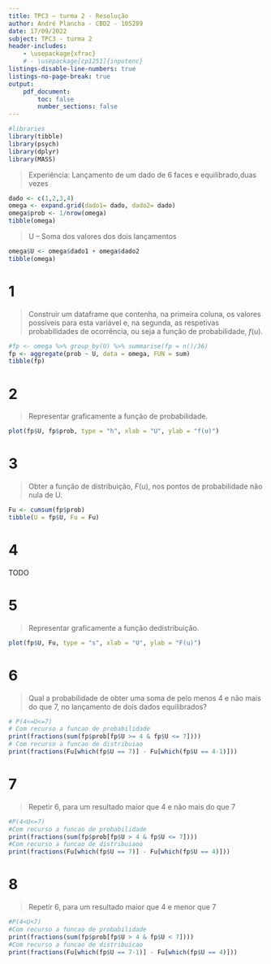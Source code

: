 ```yaml
---
title: TPC3 – turma 2 - Resolução
author: André Plancha - CBD2 - 105289
date: 17/09/2022
subject: TPC3 - turma 2
header-includes:
    - \usepackage{xfrac}
    # - \usepackage[cp1251]{inputenc}
listings-disable-line-numbers: true
listings-no-page-break: true
output:
    pdf_document:
        toc: false
        number_sections: false
---
```

```r
#libraries
library(tibble)
library(psych)
library(dplyr)
library(MASS)
```



> Experiência: Lançamento de um dado de 6 faces e equilibrado,duas vezes

```r
dado <- c(1,2,3,4)
omega <- expand.grid(dado1= dado, dado2= dado)
omega$prob <- 1/nrow(omega)
tibble(omega)
```

> U – Soma dos valores dos dois lançamentos
```r
omega$U <- omega$dado1 + omega$dado2
tibble(omega)
```

# 1
> Construir um dataframe que contenha, na primeira coluna, os valores possíveis para esta variável e, na segunda, as respetivas probabilidades de ocorrência, ou seja a função de probabilidade, $f(u)$.

```r
#fp <- omega %>% group_by(U) %>% summarise(fp = n()/36)
fp <- aggregate(prob ~ U, data = omega, FUN = sum)
tibble(fp)
```
# 2
> Representar graficamente a função de probabilidade.
```r
plot(fp$U, fp$prob, type = "h", xlab = "U", ylab = "f(u)")
```

# 3
> Obter a função de distribuição, $F(u)$, nos pontos de probabilidade não nula de U.

```r
Fu <- cumsum(fp$prob)
tibble(U = fp$U, Fu = Fu)
```

# 4

TODO


# 5
> Representar graficamente a função dedistribuição.
```r
plot(fp$U, Fu, type = "s", xlab = "U", ylab = "F(u)")
```
# 6
> Qual a probabilidade de obter uma soma de pelo menos 4 e não mais do que 7, no lançamento de dois dados equilibrados?
```r
# P(4<=U<=7)
# Com recurso a funcao de probabilidade
print(fractions(sum(fp$prob[fp$U >= 4 & fp$U <= 7])))
# Com recurso a funcao de distribuiao
print(fractions(Fu[which(fp$U == 7)] - Fu[which(fp$U == 4-1)]))
```

# 7
> Repetir 6, para um resultado maior que 4 e não mais do que 7

```r
#P(4<U<=7)
#Com recurso a funcao de probabilidade
print(fractions(sum(fp$prob[fp$U > 4 & fp$U <= 7])))
#Com recurso a funcao de distribuiaoo
print(fractions(Fu[which(fp$U == 7)] - Fu[which(fp$U == 4)]))
```

# 8
> Repetir 6, para um resultado maior que 4 e menor que 7
```r
#P(4<U<7)
#Com recurso a funcao de probabilidade
print(fractions(sum(fp$prob[fp$U > 4 & fp$U < 7])))
#Com recurso a funcao de distribuicao
print(fractions(Fu[which(fp$U == 7-1)] - Fu[which(fp$U == 4)]))
```
